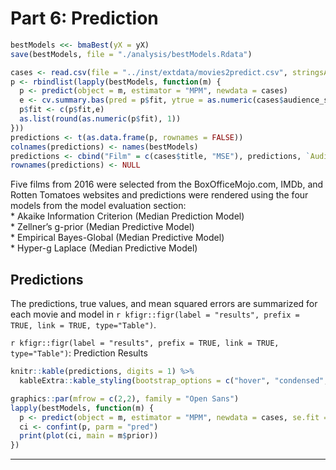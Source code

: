 # Part 6: Prediction
```r
bestModels <<- bmaBest(yX = yX)
save(bestModels, file = "./analysis/bestModels.Rdata")
```


```r
cases <- read.csv(file = "../inst/extdata/movies2predict.csv", stringsAsFactors = FALSE)
p <- rbindlist(lapply(bestModels, function(m) {
  p <- predict(object = m, estimator = "MPM", newdata = cases)
  e <- cv.summary.bas(pred = p$fit, ytrue = as.numeric(cases$audience_score))
  p$fit <- c(p$fit,e)
  as.list(round(as.numeric(p$fit), 1))
}))
predictions <- t(as.data.frame(p, rownames = FALSE))
colnames(predictions) <- names(bestModels)
predictions <- cbind("Film" = c(cases$title, "MSE"), predictions, `Audience Score` = c(cases$audience_score, ""))
rownames(predictions) <- NULL
```

Five films from 2016 were selected from the BoxOfficeMojo.com, IMDb, and Rotten Tomatoes websites and predictions were rendered using the four models from the model evaluation section:  
* Akaike Information Criterion (Median Prediction Model)   
* Zellner's g-prior (Median Predictive Model)   
* Empirical Bayes-Global (Median Predictive Model)   
* Hyper-g Laplace (Median Predictive Model)   

## Predictions
The predictions, true values, and mean squared errors are summarized for each movie and model in `r kfigr::figr(label = "results", prefix = TRUE, link = TRUE, type="Table")`.

`r kfigr::figr(label = "results", prefix = TRUE, link = TRUE, type="Table")`: Prediction Results
```r
knitr::kable(predictions, digits = 1) %>%
  kableExtra::kable_styling(bootstrap_options = c("hover", "condensed", "responsive"), full_width = T, position = "center")
```


```r
graphics::par(mfrow = c(2,2), family = "Open Sans")
lapply(bestModels, function(m) {
  p <- predict(object = m, estimator = "MPM", newdata = cases, se.fit = TRUE)
  ci <- confint(p, parm = "pred")
  print(plot(ci, main = m$prior))
})
```
* * *
